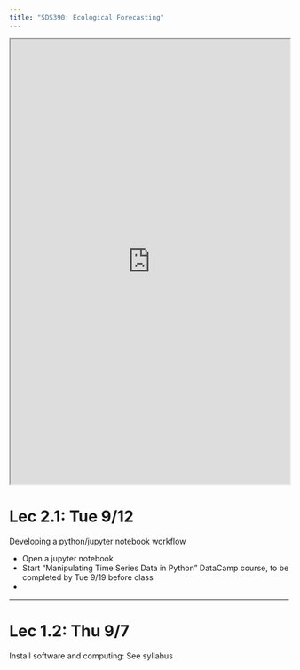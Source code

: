 ```yaml
---
title: "SDS390: Ecological Forecasting"
---
```



<iframe src="https://docs.google.com/spreadsheets/d/e/2PACX-1vQw8rrRUpbMRdy01pwUDw4C65XK1ekgQZWUeWN66L5KrAwtXuWMuo1EEk-2qULxsYPforSIAIsEI1dY/pubhtml?gid=538580312&amp;single=true&amp;widget=true&amp;headers=false" width="100%" height="800"></iframe>





# Lec 2.1: Tue 9/12

Developing a python/jupyter notebook workflow

- Open a jupyter notebook
- Start "Manipulating Time Series Data in Python" DataCamp course, to be completed by Tue 9/19 before class
-



***



# Lec 1.2: Thu 9/7

Install software and computing: See syllabus